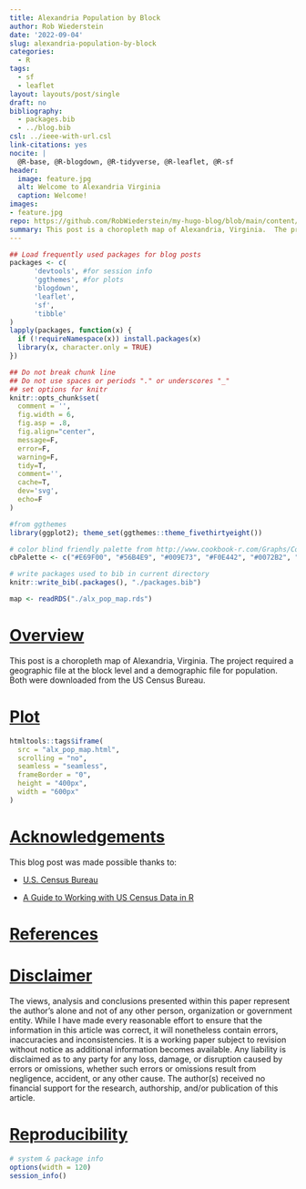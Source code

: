 ```yaml
---
title: Alexandria Population by Block
author: Rob Wiederstein
date: '2022-09-04'
slug: alexandria-population-by-block
categories:
  - R
tags:
  - sf
  - leaflet
layout: layouts/post/single
draft: no
bibliography:
  - packages.bib
  - ../blog.bib
csl: ../ieee-with-url.csl
link-citations: yes
nocite: |
  @R-base, @R-blogdown, @R-tidyverse, @R-leaflet, @R-sf
header:
  image: feature.jpg
  alt: Welcome to Alexandria Virginia
  caption: Welcome!
images:
- feature.jpg
repo: https://github.com/RobWiederstein/my-hugo-blog/blob/main/content/post/2022-09-04-alexandria-population-by-block/index.Rmd
summary: This post is a choropleth map of Alexandria, Virginia.  The project required a geographic file at the block level and a demographic file for population.  Both were downloaded from the US Census Bureau.
---
```



```r
## Load frequently used packages for blog posts
packages <- c(
      'devtools', #for session info
      'ggthemes', #for plots
      'blogdown',
      'leaflet',
      'sf',
      'tibble'
)
lapply(packages, function(x) {
  if (!requireNamespace(x)) install.packages(x)
  library(x, character.only = TRUE)
})
```

```r
## Do not break chunk line
## Do not use spaces or periods "." or underscores "_"
## set options for knitr
knitr::opts_chunk$set(
  comment = '',
  fig.width = 6,
  fig.asp = .8,
  fig.align="center",
  message=F,
  error=F,
  warning=F,
  tidy=T,
  comment='',
  cache=T,
  dev='svg',
  echo=F
)
```

```r
#from ggthemes
library(ggplot2); theme_set(ggthemes::theme_fivethirtyeight())
```

```r
# color blind friendly palette from http://www.cookbook-r.com/Graphs/Colors_(ggplot2)/
cbPalette <- c("#E69F00", "#56B4E9", "#009E73", "#F0E442", "#0072B2", "#D55E00", "#CC79A7", "#000000")
```

```r
# write packages used to bib in current directory
knitr::write_bib(.packages(), "./packages.bib")
```

```r
map <- readRDS("./alx_pop_map.rds")
```

# [Overview](#overview)

This post is a choropleth map of Alexandria, Virginia.  The project required a geographic file at the block level and a demographic file for population.  Both were downloaded from the US Census Bureau.

# [Plot](#plot)

```r
htmltools::tags$iframe(
  src = "alx_pop_map.html", 
  scrolling = "no", 
  seamless = "seamless",
  frameBorder = "0",
  height = "400px",
  width = "600px"
)
```


# [Acknowledgements](#acknowledge)

This blog post was made possible thanks to:

- [U.S. Census Bureau](https://www.census.gov)

- [A Guide to Working with US Census Data in R](https://rconsortium.github.io/censusguide/)

# [References](#reference)

<div id="refs"></div>

# [Disclaimer](#disclaimer)

The views, analysis and conclusions presented within this paper represent the author’s alone and not of any other person, organization or government entity. While I have made every reasonable effort to ensure that the information in this article was correct, it will nonetheless contain errors, inaccuracies and inconsistencies. It is a working paper subject to revision without notice as additional information becomes available. Any liability is disclaimed as to any party for any loss, damage, or disruption caused by errors or omissions, whether such errors or omissions result from negligence, accident, or any other cause. The author(s) received no financial support for the research, authorship, and/or publication of this article.

# [Reproducibility](#reproduce)

```r
# system & package info
options(width = 120)
session_info()
```
